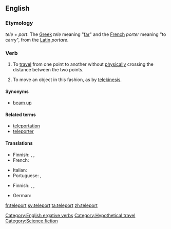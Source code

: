 ==English==
{{wikipedia|teleportation}}

===Etymology===
''tele'' + ''port''. The [[Greek]] ''tele'' meaning "[[far]]" and the [[French]] ''porter'' meaning "to carry", from the [[Latin]] ''portare''.

===Verb===
{{en-verb}}

# {{intransitive}} To [[travel]] from one point to another without [[physically]] crossing the distance between the two points.
# {{transitive}} To move an object in this fashion, as by [[telekinesis]].

====Synonyms====
* {{sense|To travel from one point to another without physically crossing the distance}} [[beam up]]

====Related terms====
* [[teleportation]]
* [[teleporter]]

====Translations====
{{trans-top|travel without physically crossing distance}}
* Finnish: {{t|fi|kaukosiirtyä}}, {{t|fi|etäsiirtyä}}, {{t|fi|teleportata}} {{qualifier|slang}}
* French: {{t+|fr|téléporter}}
{{trans-mid}}
* Italian: {{t-|it|teletrasportare}}
* Portuguese: {{t|pt|teletransportar}}, {{t|pt|teleportar}}
{{trans-bottom}}

{{trans-top|move an object by teleportation}}
* Finnish: {{t|fi|kaukosiirtää}}, {{t|fi|etäsiirtää}}, {{t|fi|teleportata}} {{qualifier|slang}}
{{trans-mid}}
{{trans-bottom}}

{{checktrans-top}}
* German: {{t|de|teleportieren}}
{{trans-mid}}
{{trans-bottom}}

[[Category:English ergative verbs]]
[[Category:Hypothetical travel]]
[[Category:Science fiction]]

[[fr:teleport]]
[[sv:teleport]]
[[ta:teleport]]
[[zh:teleport]]